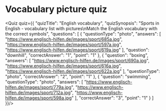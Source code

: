 <h1>Vocabulary picture quiz</h1>

<Quiz quiz={{
  "quizTitle": "English vocabulary",
  "quizSynopsis": "Sports in English - vocabulary list with pictures\nMatch the English vocabulary with the correct symbols",
  "questions": [
    {
      "questionType": "photo",
      "answers": [
        "https://www.englisch-hilfen.de/images/sport/685a.jpg",
        "https://www.englisch-hilfen.de/images/sport/597a.jpg",
        "https://www.englisch-hilfen.de/images/sport/619a.jpg"
      ],
      "question": "downhill",
      "correctAnswer": "1",
      "point": "1"
    },
    {
      "question": "boxing",
      "answers": [
        "https://www.englisch-hilfen.de/images/sport/690a.jpg",
        "https://www.englisch-hilfen.de/images/sport/616a.jpg",
        "https://www.englisch-hilfen.de/images/sport/622a.jpg"
      ],
      "questionType": "photo",
      "correctAnswer": "2",
      "point": "1"
    },
    {
      "question": "swimming",
      "questionType": "photo",
      "answers": [
        "https://www.englisch-hilfen.de/images/sport/779a.jpg",
        "https://www.englisch-hilfen.de/images/sport/712a.jpg",
        "https://www.englisch-hilfen.de/images/sport/598a.jpg"
      ],
      "correctAnswer": "3",
      "point": "1"
    }
  ]
}}/>



